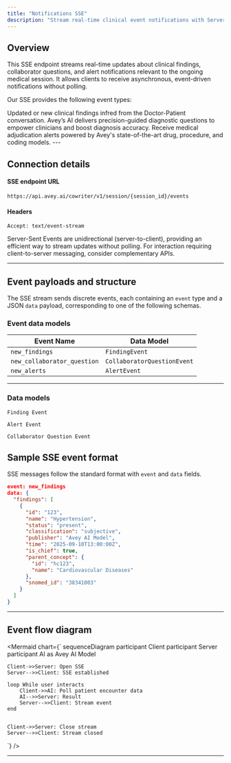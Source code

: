 ```yaml
---
title: "Notifications SSE"
description: "Stream real-time clinical event notifications with Server-Sent Events (SSE) for medical findings, collaborator questions, and medical alerts."
---
```

 

## Overview

This SSE endpoint streams real-time updates about clinical findings, collaborator questions, and alert notifications relevant to the ongoing medical session. It allows clients to receive asynchronous, event-driven notifications without polling.

Our SSE provides the following event types:


<Cards className="grid grid-cols-1 ">
  <Card title="new_findings">
 Updated or new clinical findings infred from the Doctor-Patient conversation.  
  </Card>
  <Card title="new_collaborator_question">
Avey’s AI delivers precision-guided diagnostic questions to empower clinicians and boost diagnosis accuracy.
  </Card>
  <Card title="new_alerts">
Receive medical adjudication alerts powered by Avey's state-of-the-art drug, procedure, and coding models.
  </Card>
</Cards>
---

## Connection details


#### SSE endpoint URL

```http
https://api.avey.ai/cowriter/v1/session/{session_id}/events
```

#### Headers 

```http
Accept: text/event-stream
```


  
<Callout type="info">
  Server-Sent Events are unidirectional (server-to-client), providing an efficient way to stream updates without polling. For interaction requiring client-to-server messaging, consider complementary APIs.
</Callout>

--- 

## Event payloads and structure

The SSE stream sends discrete events, each containing an `event` type and a JSON `data` payload, corresponding to one of the following schemas.

### Event data models

| Event Name               | Data Model                      |
|--------------------------|---------------------------------|
| `new_findings`           | `FindingEvent`                  |
| `new_collaborator_question` | `CollaboratorQuestionEvent`     |
| `new_alerts`             | `AlertEvent`                    |

---

### Data models

```Finding Event```
<AutoTypeTable path="content/docs/cowriter/types/finding-event.ts" name="FindingEvent" />

```Alert Event```
<AutoTypeTable path="content/docs/cowriter/types/alert-event.ts" name="AlertEvent" />

```Collaborator Question Event```
<AutoTypeTable path="content/docs/cowriter/types/collaborator-question-event.ts" name="CollaboratorQuestionEvent" />




## Sample SSE event format

SSE messages follow the standard format with `event` and `data` fields.
```json "
event: new_findings
data: {
  "findings": [
    {
      "id": "123",
      "name": "Hypertension", 
      "status": "present",
      "classification": "subjective",
      "publisher": "Avey AI Model",
      "time": "2025-09-10T13:00:00Z",
      "is_chief": true,
      "parent_concept": {
        "id": "hc123",
        "name": "Cardiovascular Diseases"
      },
      "snomed_id": "38341003"
    }
  ]
}
```
---

## Event flow diagram

<Mermaid
  chart={`
sequenceDiagram
    participant Client
    participant Server
    participant AI as Avey AI Model

    Client->>Server: Open SSE
    Server-->>Client: SSE established

    loop While user interacts
        Client->>AI: Poll patient encounter data
        AI-->>Server: Result
        Server-->>Client: Stream event
    end
    

    Client->>Server: Close stream
    Server-->>Client: Stream closed

  `}
/>

---

